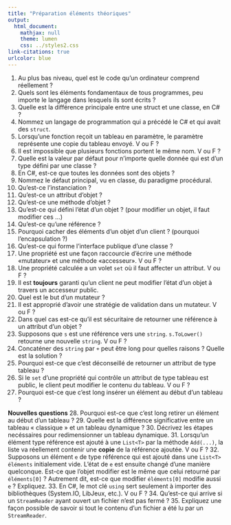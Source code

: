 ```yaml
---
title: "Préparation éléments théoriques"
output:
  html_document:
    mathjax: null
    theme: lumen
    css: ../styles2.css
link-citations: true
urlcolor: blue
---
```

1. Au plus bas niveau, quel est le code qu'un ordinateur comprend réellement ?
2. Quels sont les éléments fondamentaux de tous programmes, peu importe le langage dans lesquels ils sont écrits ?
3. Quelle est la différence principale entre une struct et une classe, en C\# ?
4. Nommez un langage de programmation qui a précédé le C\# et qui avait des `struct`.
5. Lorsqu'une fonction reçoit un tableau en paramètre, le paramètre représente une copie du tableau envoyé. V ou F ?
6. Il est impossible que plusieurs fonctions portent le même nom. V ou F ?
7. Quelle est la valeur par défaut pour n'importe quelle donnée qui est d'un type défini par une classe ?
8. En C\#, est-ce que toutes les données sont des objets ?
9. Nommez le défaut principal, vu en classe, du paradigme procédural.
10. Qu'est-ce l'instanciation ?
11. Qu'est-ce un attribut d'objet ?
12. Qu'est-ce une méthode d'objet ?
13. Qu'est-ce qui défini l'état d'un objet ? (pour modifier un objet, il faut modifier ces ...)
14. Qu'est-ce qu'une référence ?
15. Pourquoi cacher des éléments d'un objet d'un client ? (pourquoi l'encapsulation ?)
16. Qu'est-ce qui forme l'interface publique d'une classe ?
17. Une propriété est une façon raccourcie d'écrire une méthode «mutateur» et une méthode «accesseur». V ou F ?
18. Une propriété calculée a un volet `set` où il faut affecter un attribut. V ou F ?
19. Il est **toujours** garanti qu'un client ne peut modifier l'état d'un objet à travers un accesseur public.
20. Quel est le but d'un mutateur ?
21. Il est approprié d'avoir une stratégie de validation dans un mutateur. V ou F ?
22. Dans quel cas est-ce qu'il est sécuritaire de retourner une référence à un attribut d'un objet ?
23. Supposons que `s` est une référence vers une `string`. `s.ToLower()` retourne une nouvelle `string`. V ou F ?
24. Concaténer des `string` par `+` peut être long pour quelles raisons ? Quelle est la solution ?
25. Pourquoi est-ce que c'est déconseillé de retourner un attribut de type tableau ?
26. Si le `set` d'une propriété qui contrôle un attribut de type tableau est public, le client peut modifier le contenu du tableau. V ou F ?
27. Pourquoi est-ce que c'est long insérer un élément au début d'un tableau ?

**Nouvelles questions**
28. Pourquoi est-ce que c'est long retirer un élément au début d'un tableau ?
29. Quelle est la différence significative entre un tableau « classique » et un tableau dynamique ?
30. Décrivez les étapes necéssaires pour redimensionner un tableau dynamique.
31. Lorsqu'un élément type référence est ajouté à une `List<T>` par la méthode `Add(...)`, la liste va réellement contenir une **copie** de la référence ajoutée. V ou F ?
32. Supposons un élément `e` de type référence qui est ajouté dans une `List<T> éléments` initialement vide. L'état de `e` est ensuite changé d'une manière quelconque. Est-ce que l'objet modifier est le même que celui retourné par `éléments[0]` ? Autrement dit, est-ce que modifier `éléments[0]` modifie aussi `e` ? Expliquez.
33. En C\#, le mot clé `using` sert seulement à importer des bibliothèques (System.IO, LibJeux, etc.). V ou F ?
34. Qu'est-ce qui arrive si un `StreamReader` ayant ouvert un fichier n'est pas fermé ?
35. Expliquez une façon possible de savoir si tout le contenu d'un fichier a été lu par un `StreamReader`.
